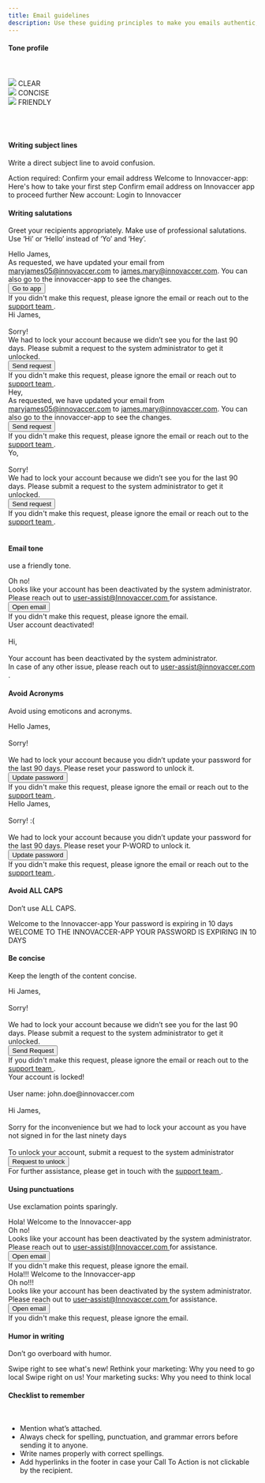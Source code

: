 ```yaml
---
title: Email guidelines
description: Use these guiding principles to make you emails authentic, relevant and focused.
---
```


#### Tone profile
<br/>
<br/>

<Row className="justify-content-around">
    <div class="bitmap-container">
        <img src="/images/educate.png"/>
        <Subheading className="mt-5" appearance="subtle">CLEAR</Subheading>
    </div>
    <div class="bitmap-container">
        <img src="/images/concise.png"/>
        <Subheading className="mt-5" appearance="subtle">CONCISE</Subheading>
    </div>
    <div class="bitmap-container">
        <img src="/images/friendly.png"/>
        <Subheading className="mt-5" appearance="subtle">FRIENDLY</Subheading>
    </div>
</Row>
<br />
<br />
<br />

#### Writing subject lines

Write a direct subject line to avoid confusion.

<Rules>
  <DOs>
    <InlineMessage>
      <IconWrapper>
        Action required: Confirm your email address
      </IconWrapper>
    </InlineMessage>
    <InlineMessage>
      <IconWrapper>
        Welcome to Innovaccer-app: Here's how to take your
        first step
      </IconWrapper>
    </InlineMessage>
  </DOs>
  <DONTs>
    <InlineMessage>
      <IconWrapper iconType='error'>
        Confirm email address on Innovaccer app to proceed
        further
      </IconWrapper>
    </InlineMessage>
    <InlineMessage>
      <IconWrapper iconType='error'>
        New account: Login to Innovaccer
      </IconWrapper>
    </InlineMessage>
  </DONTs>
</Rules>
<br />

#### Writing salutations

Greet your recipients appropriately. Make use of professional salutations. Use ‘Hi’ or ‘Hello’ instead of ‘Yo’ and ‘Hey’.

<Rules>
  <DOs>
    <InlineMessage>
      <IconWrapper>
        Hello James,
      </IconWrapper>
      <br/>
      <div class='ml-7'>
        As requested, we have updated your
        email from <u>maryjames05@innovaccer.com</u> to <u>james.mary@innovaccer.com</u>. You can also go to the
        innovaccer-app to see the changes.
      </div>
    </InlineMessage>
    <div class='ml-7'>
      <Button>Go to app</Button>
      <br />
      If you didn't make this request, please ignore the
      email or reach out to the <u> support team </u> .
    </div>
    <InlineMessage>
      <IconWrapper>
        Hi James,
        <br/>
        <br/>
        Sorry!
        <br/>
        We had to lock your account because
        we didn’t see you for the last 90 days. Please
        submit a request to the system administrator to get
        it unlocked.
      </IconWrapper>
    </InlineMessage>
    <div class='ml-7 pb-6'>
      <Button>Send request</Button>
      <br />
      If you didn't make this request, please ignore the
      email or reach out to  <u> support team </u>.
    </div>
  </DOs>
  <DONTs>
    <InlineMessage>
      <IconWrapper iconType='error'>
        Hey,
      </IconWrapper>
      <br/>
      <div class='ml-7'>
        As requested, we have updated your email
        from <u>maryjames05@innovaccer.com</u> to <u>james.mary@innovaccer.com</u>. You can also go to the
        innovaccer-app to see the changes.
      </div>  
    </InlineMessage>
    <div class='ml-7'>
      <Button>Send request</Button>
      <br />
      If you didn't make this request, please ignore the
      email or reach out to the <u> support team </u>.
    </div>
    <InlineMessage>
      <IconWrapper iconType='error'>
        Yo,
        <br/>
        <br/>
        Sorry!
        <br/>
        We had to lock your account because we
        didn’t see you for the last 90 days. Please submit a
        request to the system administrator to get it
        unlocked.
      </IconWrapper>
    </InlineMessage>
    <div class='ml-7 pb-6'>
      <Button>Send request</Button>
      <br />
      If you didn't make this request, please ignore the
      email or reach out to the <u> support team </u>.
    </div>
  </DONTs>
</Rules>
<br />

#### Email tone

use a friendly tone.

<Rules>
  <DOs>
    <InlineMessage>
      <IconWrapper>
        Oh no! 
      </IconWrapper>
      <br/>
      <div class='ml-7'>
        Looks like your account has been deactivated by the system administrator. Please reach out to <u> user-assist@Innovaccer.com </u> for assistance.
      </div>
    </InlineMessage>
    <div class='ml-7 pb-6'>
      <Button>Open email</Button>
      <br />
      If you didn't make this request, please ignore the
      email.
    </div>
  </DOs>
  <DONTs>
    <InlineMessage>
      <IconWrapper iconType='error'>
        User account deactivated!
        <br/>
        <br/>
        Hi,
        <br/>
        <br/>
        Your account has been deactivated by the system administrator.
        </IconWrapper>
        <br/>
        <div class='ml-7'>
          In case of any other issue, please reach out to <u> user-assist@innovaccer.com </u>.
        </div>
    </InlineMessage>
  </DONTs>
</Rules>

#### Avoid Acronyms

Avoid using emoticons and acronyms.

<Rules>
  <DOs>
    <InlineMessage>
      <IconWrapper>
        Hello James,
        <br/>
        <br/>
        Sorry!
        <br/>
        <br/>
        We had to lock your account because you didn’t update your password for the last 90 days. Please reset your password to unlock it.
      </IconWrapper>
    </InlineMessage>
    <div class='ml-7 pb-6'>
      <Button> Update password </Button>
      <br />
       If you didn't make this request, please ignore the email or reach out to the <u> support team </u>.
    </div>
  </DOs>
  <DONTs>
    <InlineMessage>
      <IconWrapper iconType='error'>
          Hello James,
          <br/>
          <br/>
          Sorry! :(
          <br/>
          <br/>
          We had to lock your account because you didn’t update your password for the last 90 days. Please reset your  P-WORD to unlock it.     
      </IconWrapper>
    </InlineMessage>
    <div class='ml-7 pb-6'>
      <Button> Update password </Button>
      <br />
      If you didn't make this request, please ignore the email or reach out to the <u> support team </u>.
    </div>
  </DONTs>
</Rules>

#### Avoid ALL CAPS

Don’t use ALL CAPS.

<Rules>
  <DOs>
    <InlineMessage>
      <IconWrapper>
        Welcome to the Innovaccer-app
      </IconWrapper>
    </InlineMessage>
    <InlineMessage>
      <IconWrapper>
        Your password is expiring in 10 days
      </IconWrapper>
    </InlineMessage>
  </DOs>
  <DONTs>
    <InlineMessage>
      <IconWrapper iconType='error'>
        WELCOME TO THE INNOVACCER-APP
      </IconWrapper>
    </InlineMessage>
    <InlineMessage>
      <IconWrapper iconType='error'>
        YOUR PASSWORD IS EXPIRING IN 10 DAYS
      </IconWrapper>
    </InlineMessage>
  </DONTs>
</Rules>

#### Be concise

Keep the length of the content concise.

<Rules>
  <DOs>
    <InlineMessage>
      <IconWrapper>
        Hi James,
        <br/>
        <br/>
        Sorry!
        <br/>
        <br/>
        We had to lock your account because we didn’t see you for the last 90 days. Please submit a request to the system administrator to get it unlocked.
      </IconWrapper>
    </InlineMessage>
    <div class='ml-7 pb-6'>
      <Button> Send Request </Button>
      <br />
      If you didn't make this request, please ignore the email or reach out to the <u> support team </u>.
    </div>
  </DOs>
  <DONTs>
    <InlineMessage>
      <IconWrapper iconType='error' >
        Your account is locked!
        <br/>
        <br/>
        User name: john.doe@innovaccer.com
        <br/>
        <br/>
        Hi James,
        <br/>
        <br/>
        Sorry for the inconvenience but we had to lock your account as you have not signed in for the last ninety days
        <br/>
        <br/>
        To unlock your account, submit a request to the system administrator
      </IconWrapper>
    </InlineMessage>
    <div class='ml-7 pb-6'>
      <Button> Request to unlock </Button>
      <br />
      For further assistance, please get in touch with the <u> support team </u>.
    </div>
  </DONTs>
</Rules>

#### Using punctuations

Use exclamation points sparingly.

<Rules>
  <DOs>
    <InlineMessage>
      <IconWrapper>
       Hola! Welcome to the Innovaccer-app
      </IconWrapper>
      <br/>
      <IconWrapper>
        Oh no!
      </IconWrapper>
      <br/>
      <div class='ml-7'>
        Looks like your account has been deactivated by the system administrator. Please reach out to <u> user-assist@Innovaccer.com </u> for assistance.
      </div>
    </InlineMessage>
    <div class='ml-7 pb-6'> 
      <Button> Open email </Button>
      <br/>
      If you didn't make this request, please ignore the email.
    </div>
  </DOs>
  <DONTs>
    <InlineMessage>
      <IconWrapper iconType='error'>
        Hola!!! Welcome to the Innovaccer-app
      </IconWrapper>
      <br/>
      <IconWrapper iconType='error'>
        Oh no!!!
      </IconWrapper>
      <br/>
      <div class='ml-7'>
        Looks like your account has been deactivated by the system administrator. Please reach out to <u> user-assist@Innovaccer.com </u> for assistance.
      </div>
    </InlineMessage>
    <div class='ml-7 pb-6'> 
      <Button> Open email </Button>
      <br/>
      If you didn't make this request, please ignore the email.
    </div>
  </DONTs>
</Rules>

#### Humor in writing

Don’t go overboard with humor. 

<Rules>
  <DOs>
   <InlineMessage>
      <IconWrapper >
        Swipe right to see what's new!
      </IconWrapper>
   </InlineMessage>
   <InlineMessage>
      <IconWrapper>
        Rethink your marketing: Why you need to go local
      </IconWrapper>
   </InlineMessage>
  </DOs>
  <DONTs>
    <InlineMessage>
      <IconWrapper iconType='error'>
        Swipe right on us!
      </IconWrapper>
   </InlineMessage>
   <InlineMessage>
      <IconWrapper iconType='error'>
        Your marketing sucks: Why you need to think local
      </IconWrapper>
   </InlineMessage>
  </DONTs>
</Rules>

#### Checklist to remember
<br/>

* Mention what’s attached.
* Always check for spelling, punctuation, and grammar errors before sending it to anyone.
* Write names properly with correct spellings.
* Add hyperlinks in the footer in case your Call To Action is not clickable by the recipient.









